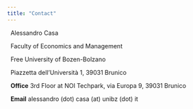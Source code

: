 ```yaml
---
title: "Contact"
---
```

&nbsp;
Alessandro Casa <br>

&nbsp;
Faculty of Economics and Management <br>

&nbsp;
Free University of Bozen-Bolzano <br>

&nbsp;
Piazzetta dell'Università 1, 39031 Brunico <br>

&nbsp;
**Office** 3rd Floor at NOI Techpark, via Europa 9, 39031 Brunico  <br>

&nbsp;
**Email** alessandro (dot) casa (at) unibz (dot) it
